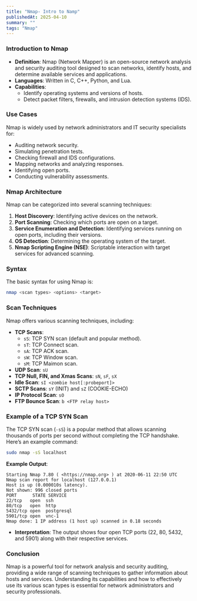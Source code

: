 ```yaml
---
title: "Nmap- Intro to Namp"
publishedAt: 2025-04-10
summary: ""
tags: "Nmap"
---
```



### Introduction to Nmap

- **Definition**: Nmap (Network Mapper) is an open-source network analysis and security auditing tool designed to scan networks, identify hosts, and determine available services and applications.
- **Languages**: Written in C, C++, Python, and Lua.
- **Capabilities**:
    - Identify operating systems and versions of hosts.
    - Detect packet filters, firewalls, and intrusion detection systems (IDS).

### Use Cases

Nmap is widely used by network administrators and IT security specialists for:

- Auditing network security.
- Simulating penetration tests.
- Checking firewall and IDS configurations.
- Mapping networks and analyzing responses.
- Identifying open ports.
- Conducting vulnerability assessments.

### Nmap Architecture

Nmap can be categorized into several scanning techniques:

1. **Host Discovery**: Identifying active devices on the network.
2. **Port Scanning**: Checking which ports are open on a target.
3. **Service Enumeration and Detection**: Identifying services running on open ports, including their versions.
4. **OS Detection**: Determining the operating system of the target.
5. **Nmap Scripting Engine (NSE)**: Scriptable interaction with target services for advanced scanning.

### Syntax

The basic syntax for using Nmap is:

```bash
nmap <scan types> <options> <target>

```

### Scan Techniques

Nmap offers various scanning techniques, including:

- **TCP Scans**:
    - `sS`: TCP SYN scan (default and popular method).
    - `sT`: TCP Connect scan.
    - `sA`: TCP ACK scan.
    - `sW`: TCP Window scan.
    - `sM`: TCP Maimon scan.
- **UDP Scan**: `sU`
- **TCP Null, FIN, and Xmas Scans**: `sN`, `sF`, `sX`
- **Idle Scan**: `sI <zombie host[:probeport]>`
- **SCTP Scans**: `sY` (INIT) and `sZ` (COOKIE-ECHO)
- **IP Protocol Scan**: `sO`
- **FTP Bounce Scan**: `b <FTP relay host>`

### Example of a TCP SYN Scan

The TCP SYN scan (`-sS`) is a popular method that allows scanning thousands of ports per second without completing the TCP handshake. Here’s an example command:

```bash
sudo nmap -sS localhost

```

**Example Output**:

```
Starting Nmap 7.80 ( <https://nmap.org> ) at 2020-06-11 22:50 UTC
Nmap scan report for localhost (127.0.0.1)
Host is up (0.000010s latency).
Not shown: 996 closed ports
PORT      STATE SERVICE
22/tcp   open  ssh
80/tcp   open  http
5432/tcp open  postgresql
5901/tcp open  vnc-1
Nmap done: 1 IP address (1 host up) scanned in 0.18 seconds

```

- **Interpretation**: The output shows four open TCP ports (22, 80, 5432, and 5901) along with their respective services.

### Conclusion

Nmap is a powerful tool for network analysis and security auditing, providing a wide range of scanning techniques to gather information about hosts and services. Understanding its capabilities and how to effectively use its various scan types is essential for network administrators and security professionals.